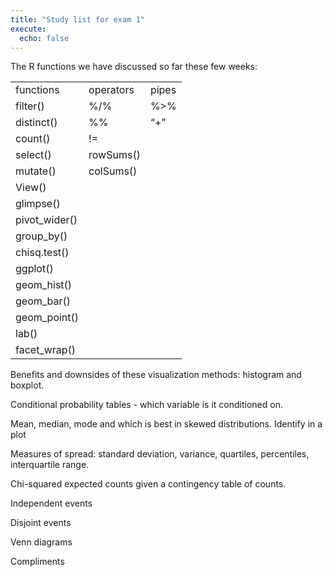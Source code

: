 ```yaml
---
title: "Study list for exam 1"
execute: 
  echo: false
---
```


The R functions we have discussed so far these few weeks:

|               |           |       |
|---------------|-----------|-------|
| functions     | operators | pipes |
| filter()      | %/%       | %\>%  |
| distinct()    | %%        | "+"   |
| count()       | !=        |       |
| select()      | rowSums() |       |
| mutate()      | colSums() |       |
| View()        |           |       |
| glimpse()     |           |       |
| pivot_wider() |           |       |
| group_by()    |           |       |
| chisq.test()  |           |       |
| ggplot()      |           |       |
| geom_hist()   |           |       |
| geom_bar()    |           |       |
| geom_point()  |           |       |
| lab()         |           |       |
| facet_wrap()  |           |       |

Benefits and downsides of these visualization methods: histogram and boxplot.

Conditional probability tables - which variable is it conditioned on.

Mean, median, mode and which is best in skewed distributions. Identify in a plot

Measures of spread: standard deviation, variance, quartiles, percentiles, interquartile range.

Chi-squared expected counts given a contingency table of counts.

Independent events

Disjoint events

Venn diagrams

Compliments
